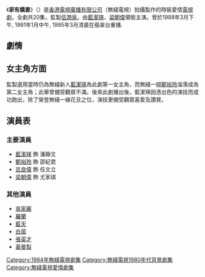 {{Other uses|subject=1984年TVB電視劇|other=1972年CTV同名電視劇|家有嬌妻 (臺灣)|guillemet=1}}
{{無綫劇集 
| 中文劇名=家有嬌妻
| 英文劇名={{Lang|en|It's a Long Way to Home}}
| 圖片 = 
| caption = 
| 製作年份=1983年
| 海外推出日期=
| 翡翠台首播日期=1984年9月17日—1984年
| 翡翠台首播時間
| 監製=[[伍潤泉|伍潤泉]]
| 編導=
| 製作統籌= 
| 助理編導=
| 編審=
| 編劇=
| 集數=20
| 劇種=時裝愛情
| 外景={{HKG-1959}}
| 製作公司=[[香港|香港]][[電視廣播有限公司|電視廣播有限公司]]
| 主演={{nowrap|[[梁朝偉|梁朝偉]]、[[藍潔瑛|藍潔瑛]]、[[呂良偉|呂良偉]]、[[鄭裕玲|鄭裕玲]]}}
| 旁白=
| 主題曲=愛的短箭
| 作曲=[[顧嘉輝|顧嘉輝]]
| 填詞=[[鄧偉雄|鄧偉雄]]
| 主唱=[[張德蘭|張德蘭]]
| 插曲=情苦惱 （作曲：[[顧嘉輝|顧嘉輝]]、填詞：[[鄧偉雄|鄧偉雄]]）
| 主唱3=[[張德蘭|張德蘭]]
| 網頁=
}}

《'''家有嬌妻'''》（{{lang-en|'''It's a Long Way to Home'''}}）是[[香港|香港]][[電視廣播有限公司|電視廣播有限公司]]（無綫電視）拍攝製作的時裝愛情[[電視劇|電視劇]]，全劇共20集，監製[[伍潤泉|伍潤泉]]。由[[藍潔瑛|藍潔瑛]]、[[梁朝偉|梁朝偉]]領銜主演。曾於1988年3月下午, 1991年1月中午, 1995年3月清晨在翡翠台重播.

== 劇情 == 

== 女主角方面 ==
監製選用當時仍為無綫新人[[藍潔瑛|藍潔瑛]]為此劇第一女主角，而無綫一姐[[鄭裕玲|鄭裕玲]]淪落成為第二女主角；此舉曾備受觀眾不滿。後來此劇播出後，藍潔瑛因憑出色的演技而成功跑出，除了榮登無綫一線花旦之位，演技更備受觀眾喜愛及讚賞。

== 演員表 ==
=== 主要演員 ===
*[[藍潔瑛|藍潔瑛]] 飾 潘靜文
*[[鄭裕玲|鄭裕玲]] 飾 邵紀君
*[[呂良偉|呂良偉]] 飾 任文立
*[[梁朝偉|梁朝偉]] 飾 尤家祺

=== 其他演員 ===
*[[吳家麗|吳家麗]] 
*[[羅蘭_(香港)|羅蘭]]
*[[藍天|藍天]]
*[[白茵|白茵]]
*[[張英才|張英才]]
*[[黃曼梨|黃曼梨]]

{{梁朝偉}}
[[Category:1984年無綫電視劇集|Category:1984年無綫電視劇集]]
[[Category:無綫電視1980年代背景劇集|Category:無綫電視1980年代背景劇集]]
[[Category:無綫電視愛情劇集|Category:無綫電視愛情劇集]]